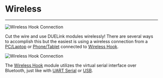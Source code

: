 # Wireless

---

![Wireless Hook Connection](pathname:///img/wirelesshook-connection.png)

Cut the wire and use DUELink modules wirelessly! There are several ways to accomplish this but the easiest is using a wireless connection from a [PC/Laptop](../hw/pc-laptop) or [Phone/Tablet](../hw/phone-tablet) connected to [Wireless Hook](../catalog/accessory/wireless-hook).

![Wireless Hook Connection](pathname:///img/wireless-hook.png)

The [Wireless Hook](../catalog/accessory/wireless-hook) module utilizes the virtual serial interface over Bluetooth, just like with [UART Serial](uart) or [USB](usb).
